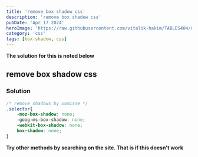 ---
title: 'remove box shadow css'
description: 'remove box shadow css'
pubDate: 'Apr 17 2024'
heroImage: 'https://raw.githubusercontent.com/vitalik-hakim/TABLES404/main/error_b/CSS.png'
category: 'css'
tags: [box-shadow, css]
---

**The solution for this is noted below**

## remove box shadow css

### Solution

```css
/* remove shadows by xomisse */
.selector{
	-moz-box-shadow: none;
	-goog-ms-box-shadow: none;
	-webkit-box-shadow: none;
	box-shadow: none;
}
```
**Try other methods by searching on the site. That is if this doesn't work**
